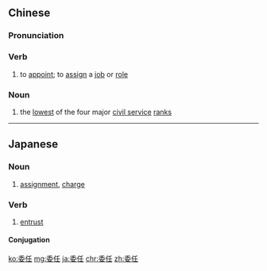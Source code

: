 ==Chinese==
{{zh-forms}}

===Pronunciation===
{{zh-pron
|m=wěirèn
|c=wai2 jam6
|h=pfs=vî-yim
|mn=qz,tp,xm:úi-līm/kh,zz:úi-jīm
|cat=v,n
}}

===Verb===
{{zh-verb}}

# to [[appoint]]; to [[assign]] a [[job]] or [[role]]

===Noun===
{{zh-noun}}

# the [[lowest]] of the four major [[civil service]] [[rank]]s

----

==Japanese==
{{ja-kanjitab|い|にん|yomi=on}}

===Noun===
{{ja-noun|いにん}}

# [[assignment]], [[charge]]

===Verb===
{{ja-verb-suru|tr=trans|いにん}}

# [[entrust]]

====Conjugation====
{{ja-suru|いにん}}

[[ko:委任]]
[[mg:委任]]
[[ja:委任]]
[[chr:委任]]
[[zh:委任]]
